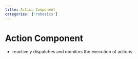 ```yaml
---
title: Action Component
categories: ['robotics']
---
```


# Action Component
- reactively dispatches and monitors the execution of actions.




